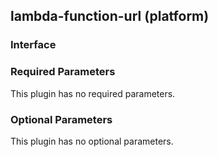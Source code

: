 ## lambda-function-url (platform)

### Interface

### Required Parameters

This plugin has no required parameters.

### Optional Parameters

This plugin has no optional parameters.
